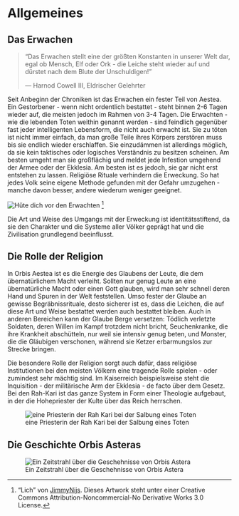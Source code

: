 # Allgemeines {#Allgemeines}

## Das Erwachen

> "Das Erwachen stellt eine der größten Konstanten in unserer Welt dar, egal ob Mensch, Elf oder Ork - die Leiche steht wieder auf und dürstet nach dem Blute der Unschuldigen!"
>
> --- Harnod Cowell III, Eldrischer Gelehrter

Seit Anbeginn der Chroniken ist das Erwachen ein fester Teil von Aestea. Ein Gestorbener - wenn nicht ordentlich bestattet - steht binnen 2-6 Tagen wieder auf, die meisten jedoch im Rahmen von 3-4 Tagen. Die Erwachten - wie die lebenden Toten weithin genannt werden - sind feindlich gegenüber fast jeder intelligenten Lebensform, die nicht auch erwacht ist. Sie zu töten ist nicht immer einfach, da man große Teile ihres Körpers zerstören muss bis sie endlich wieder erschlaffen. Sie einzudämmen ist allerdings möglich, da sie kein taktisches oder logisches Verständnis zu besitzen scheinen. Am besten umgeht man sie großflächig und meldet jede Infestion umgehend der Armee oder der Ekklesia.
Am besten ist es jedoch, sie gar nicht erst entstehen zu lassen. Religiöse Rituale verhindern die Erweckung. So hat jedes Volk seine eigene Methode gefunden mit der Gefahr umzugehen - manche davon besser, andere wiederum weniger geeignet.

![Hüte dich vor den Erwachten](Pictures\\Flavor\\Erwachte\\by_jimmynijs_Erwachter1.jpg)
[^Künstler]

Die Art und Weise des Umgangs mit der Erweckung ist identitätsstiftend, da sie den Charakter und die Systeme aller Völker geprägt hat und die Zivilisation grundlegend beeinflusst.

## Die Rolle der Religion

In Orbis Aestea ist es die Energie des Glaubens der Leute, die dem übernatürlichem Macht verleiht. Sollten nur genug Leute an eine übernatürliche Macht oder einen Gott glauben, wird man sehr schnell deren Hand und Spuren in der Welt feststellen. Umso fester der Glaube an gewisse Begräbnissrituale, desto sicherer ist es, dass die Leichen, die auf diese Art und Weise bestattet werden auch bestattet bleiben. Auch in anderen Bereichen kann der Glaube Berge versetzen: Tödlich verletzte Soldaten, deren Willen im Kampf trotzdem nicht bricht, Seuchenkranke, die ihre Krankheit abschütteln, nur weil sie intensiv genug beten, und Monster, die die Gläubigen verschonen, während sie Ketzer erbarmungslos zur Strecke bringen. 

Die besondere Rolle der Religion sorgt auch dafür, dass religiöse Institutionen bei den meisten Völkern eine tragende Rolle spielen - oder zumindest sehr mächtig sind. Im Kaiserreich beispielsweise steht die Inquisition - der militärische Arm der Ekklesia - de facto über dem Gesetz. Bei den Rah-Kari ist das ganze System in Form einer Theologie aufgebaut, in der die Hohepriester der Kulte über das Reich herrschen.

![eine Priesterin der Rah Kari bei der Salbung eines Toten](Pictures\\Flavor\\Platzhalter\\Platzhalter_RhaKariPriesterin.jpg)

## Die Geschichte Orbis Asteras

![Ein Zeitstrahl über die Geschehnisse von Orbis Astera](Pictures\\Flavor\\Timeline.png)

[^Künstler]: "Lich" von [JimmyNijs](https://www.deviantart.com/jimmynijs/art/Lich-634417921). Dieses Artwork steht unter einer Creative Commons Attribution-Noncommercial-No Derivative Works 3.0 License.
